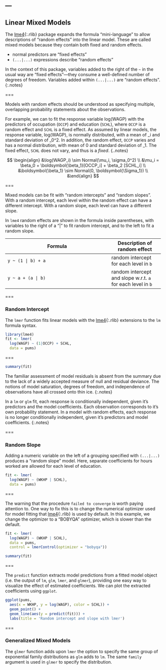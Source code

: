 ---
---

## Linear Mixed Models

The [lme4](){:.rlib} package expands the formula "mini-language" to allow
descriptions of "random effects" into the linear model. These are called mixed models because they contain both fixed and random effects. 

- normal predictors are "fixed effects"
- `(...|...)` expressions describe "random effects"

In the context of this package, variables
added to the right of the `~` in the usual way are "fixed effects"---they
consume a well-defined number of degrees of freedom. Variables added within
`(...|...)` are "random effects".
{:.notes}

===

Models with random effects should be understood as specifying multiple,
overlapping probability statements about the observations. 

For example, we can to fit the response variable log(WAGP) with the predictors of occupation (`OCCP`) and education (`SCHL`), where `OCCP` is a random effect and `SCHL` is a fixed effect. As assumed by linear models, the response variable, log(WAGP), is normally distributed, with a mean of \mu_i and standard deviation of \sigma_0^2. In addition, the random effect, `OCCP` varies and has a normal distribution, with mean of 0 and standard deviation of \Sigma_1. The fixed effect, `SCHL` does not vary, and thus is a *fixed*.
{..notes}

$$
\begin{align}
&\log(WAGP_i) \sim Normal(\mu_i, \sigma_0^2) \\
&\mu_i = \beta_0 + \boldsymbol{\beta_1}[OCCP_i] + \beta_2 [SCHL_i] \\
&\boldsymbol{\beta_1} \sim Normal(0, \boldsymbol{\Sigma_1}) \\
&\end{align}
$$


===

Mixed models can be fit with "random intercepts" and "random slopes". With a random intercept, each level within the random effect can have a different intercept. With a random slope, each level can have a different slope. 

In `lme4` random effects are shown in the formula inside parentheses, with variables to the right of a "|" to fit random intercept, and to the left to fit a random slope. 

| Formula                  | Description of random effect |
|--------------------------|-------------|
| `y ~ (1 | b) + a`        | random intercept for each level in `b` |
| `y ~ a + (a | b)`        | random intercept and slope w.r.t. `a` for each level in `b` |

===

### Random Intercept

The `lmer` function fits linear models with the [lme4](){:.rlib} extensions to
the `lm` formula syntax.


```r
library(lme4)
fit <- lmer(
  log(WAGP) ~ (1|OCCP) + SCHL,
  data = pums)
```

===

```r
summary(fit)
```

The familiar assessment of model residuals is absent from the summary due to the
lack of a widely accepted measure of null and residual deviance. The notions of
model saturation, degrees of freedom, and independence of observations have all
crossed onto thin ice.
{:.notes}

In a `lm` or `glm` fit, each response is conditionally independent, given it's
predictors and the model coefficients. Each observation corresponds to it's own
probability statement. In a model with random effects, each response is no
longer conditionally independent, given it's predictors and model coefficients.
{:.notes}

===

### Random Slope

Adding a numeric variable on the left of a grouping specified with `(...|...)`
produces a "random slope" model. Here, separate coefficients for hours worked
are allowed for each level of education.

```r
fit <- lmer(
  log(WAGP) ~ (WKHP | SCHL),
  data = pums)
```

===

The warning that the procedure `failed to converge` is worth paying attention
to. One way to fix this is to change the numerical optimizer used for model fitting
that [lme4](){:.rlib} is used by default. In this example, we change the optimizer to a "BOBYQA" optimizer, which is slower than the default. 

```r
fit <- lmer(
  log(WAGP) ~ (WKHP | SCHL),
  data = pums, 
  control = lmerControl(optimizer = "bobyqa"))
```

```r
summary(fit)
```

===

The `predict` function extracts model predictions from a fitted model object
(i.e. the output of `lm`, `glm`, `lmer`, and `glmer`), providing one easy
way to visualize the effect of estimated coefficients. We can plot the extracted coefficients using `ggplot`.

```r
ggplot(pums,
  aes(x = WKHP, y = log(WAGP), color = SCHL)) +
  geom_point() +
  geom_line(aes(y = predict(fit))) +
  labs(title = 'Random intercept and slope with lmer')
```

===

### Generalized Mixed Models

The `glmer` function adds upon `lmer` the option to specify the same group of
exponential family distributions as `glm` adds to `lm`. The same `family` argument is used in `glmer` to specify the distribution. 
